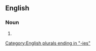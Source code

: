 ==English==

===Noun===
{{head|en|noun form}}

# {{plural of|reversionary|lang=en}}

[[Category:English plurals ending in "-ies"]]